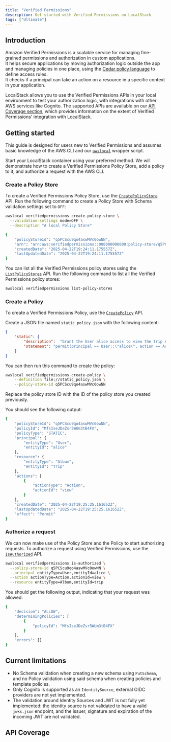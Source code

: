 ```yaml
---
title: "Verified Permissions"
description: Get started with Verified Permissions on LocalStack
tags: ["Ultimate"]
---
```



## Introduction

Amazon Verified Permissions is a scalable service for managing fine-grained permissions and authorization in custom applications.  
It helps secure applications by moving authorization logic outside the app and managing policies in one place, using the [Cedar policy language](https://docs.cedarpolicy.com/) to define access rules.  
It checks if a principal can take an action on a resource in a specific context in your application.

LocalStack allows you to use the Verified Permissions APIs in your local environment to test your authorization logic, with integrations with other AWS services like Cognito.
The supported APIs are available on our [API Coverage section](#api-coverage), which provides information on the extent of Verified Permissions' integration with LocalStack.

## Getting started

This guide is designed for users new to Verified Permissions and assumes basic knowledge of the AWS CLI and our [`awslocal`](https://github.com/localstack/awscli-local) wrapper script.

Start your LocalStack container using your preferred method.
We will demonstrate how to create a Verified Permissions Policy Store, add a policy to it, and authorize a request with the AWS CLI.

### Create a Policy Store

To create a Verified Permissions Policy Store, use the [`CreatePolicyStore`](https://docs.aws.amazon.com/verifiedpermissions/latest/apireference/API_CreatePolicyStore.html) API.
Run the following command to create a Policy Store with Schema validation settings set to `OFF`:

```bash
awslocal verifiedpermissions create-policy-store \
  --validation-settings mode=OFF \
  --description "A local Policy Store"
```

```bash title="Output"
{
    "policyStoreId": "q5PCScu9qo4aswMVc0owNN",
    "arn": "arn:aws:verifiedpermissions::000000000000:policy-store/q5PCScu9qo4aswMVc0owNN",
    "createdDate": "2025-04-22T19:24:11.175557Z",
    "lastUpdatedDate": "2025-04-22T19:24:11.175557Z"
}
```

You can list all the Verified Permissions policy stores using the [`ListPolicyStores`](https://docs.aws.amazon.com/verifiedpermissions/latest/apireference/API_ListPolicyStores.html) API.
Run the following command to list all the Verified Permissions policy stores:

```bash
awslocal verifiedpermissions list-policy-stores
```

### Create a Policy

To create a Verified Permissions Policy, use the [`CreatePolicy`](https://docs.aws.amazon.com/verifiedpermissions/latest/apireference/API_CreatePolicy.html) API.

Create a JSON file named `static_policy.json` with the following content:

```json showLineNumbers
{
    "static": {
        "description":  "Grant the User alice access to view the trip Album",
        "statement": "permit(principal == User::\"alice\", action == Action::\"view\", resource == Album::\"trip\");"
    }
}
```

You can then run this command to create the policy:

```bash
awslocal verifiedpermissions create-policy \
    --definition file://static_policy.json \
    --policy-store-id q5PCScu9qo4aswMVc0owNN
```

Replace the policy store ID with the ID of the policy store you created previously.

You should see the following output:

```bash title="Output"
{
    "policyStoreId": "q5PCScu9qo4aswMVc0owNN",
    "policyId": "MfsIseJDeZsr5WUm3tB4FX",
    "policyType": "STATIC",
    "principal": {
        "entityType": "User",
        "entityId": "alice"
    },
    "resource": {
        "entityType": "Album",
        "entityId": "trip"
    },
    "actions": [
        {
            "actionType": "Action",
            "actionId": "view"
        }
    ],
    "createdDate": "2025-04-22T19:25:25.161652Z",
    "lastUpdatedDate": "2025-04-22T19:25:25.161652Z",
    "effect": "Permit"
}
```

### Authorize a request

We can now make use of the Policy Store and the Policy to start authorizing requests.
To authorize a request using Verified Permissions, use the [`IsAuthorized`](https://docs.aws.amazon.com/verifiedpermissions/latest/apireference/API_IsAuthorized.html) API.

```bash title="Output"
awslocal verifiedpermissions is-authorized \
  --policy-store-id q5PCScu9qo4aswMVc0owNN \
  --principal entityType=User,entityId=alice \
  --action actionType=Action,actionId=view \
  --resource entityType=Album,entityId=trip
```

You should get the following output, indicating that your request was allowed:

```bash title="Output"
{
    "decision": "ALLOW",
    "determiningPolicies": [
        {
            "policyId": "MfsIseJDeZsr5WUm3tB4FX"
        }
    ],
    "errors": []
}
```

## Current limitations

- No Schema validation when creating a new schema using `PutSchema`, and no Policy validation using said schema when creating policies and template policies.
- Only Cognito is supported as an `IdentitySource`, external OIDC providers are not yet implemented.
- The validation around Identity Sources and JWT is not fully yet implemented: the identity source is not validated to have a valid `jwks.json` endpoint, and the issuer, signature and expiration of the incoming JWT are not validated.

## API Coverage

<FeatureCoverage service="verifiedpermissions" client:load />
